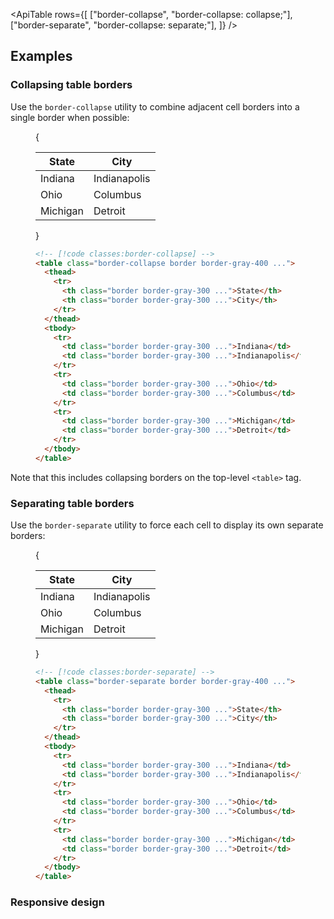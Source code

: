 

<ApiTable
  rows={[
    ["border-collapse", "border-collapse: collapse;"],
    ["border-separate", "border-collapse: separate;"],
  ]}
/>

## Examples

### Collapsing table borders

Use the `border-collapse` utility to combine adjacent cell borders into a single border when possible:

<Figure>

<Example padding={false}>
  {
    <div className="px-4 py-8 sm:px-8">
      <table className="w-full border-collapse border border-gray-400 bg-white text-sm dark:border-gray-500 dark:bg-gray-800">
        <thead className="bg-gray-50 dark:bg-gray-700">
          <tr>
            <th className="w-1/2 border border-gray-300 p-4 text-left font-semibold text-gray-900 dark:border-gray-600 dark:text-gray-200">
              State
            </th>
            <th className="w-1/2 border border-gray-300 p-4 text-left font-semibold text-gray-900 dark:border-gray-600 dark:text-gray-200">
              City
            </th>
          </tr>
        </thead>
        <tbody>
          <tr>
            <td className="border border-gray-300 p-4 text-gray-500 dark:border-gray-700 dark:text-gray-400">
              Indiana
            </td>
            <td className="border border-gray-300 p-4 text-gray-500 dark:border-gray-700 dark:text-gray-400">
              Indianapolis
            </td>
          </tr>
          <tr>
            <td className="border border-gray-300 p-4 text-gray-500 dark:border-gray-700 dark:text-gray-400">Ohio</td>
            <td className="border border-gray-300 p-4 text-gray-500 dark:border-gray-700 dark:text-gray-400">
              Columbus
            </td>
          </tr>
          <tr>
            <td className="border border-gray-300 p-4 text-gray-500 dark:border-gray-700 dark:text-gray-400">
              Michigan
            </td>
            <td className="border border-gray-300 p-4 text-gray-500 dark:border-gray-700 dark:text-gray-400">
              Detroit
            </td>
          </tr>
        </tbody>
      </table>
    </div>
  }
</Example>

```html
<!-- [!code classes:border-collapse] -->
<table class="border-collapse border border-gray-400 ...">
  <thead>
    <tr>
      <th class="border border-gray-300 ...">State</th>
      <th class="border border-gray-300 ...">City</th>
    </tr>
  </thead>
  <tbody>
    <tr>
      <td class="border border-gray-300 ...">Indiana</td>
      <td class="border border-gray-300 ...">Indianapolis</td>
    </tr>
    <tr>
      <td class="border border-gray-300 ...">Ohio</td>
      <td class="border border-gray-300 ...">Columbus</td>
    </tr>
    <tr>
      <td class="border border-gray-300 ...">Michigan</td>
      <td class="border border-gray-300 ...">Detroit</td>
    </tr>
  </tbody>
</table>
```

</Figure>

Note that this includes collapsing borders on the top-level `<table>` tag.

### Separating table borders

Use the `border-separate` utility to force each cell to display its own separate borders:

<Figure>

<Example padding={false}>
  {
    <div className="px-4 py-8 sm:px-8">
      <table className="w-full border-separate border border-gray-400 bg-white text-sm dark:border-gray-500 dark:bg-gray-800">
        <thead className="bg-gray-50 dark:bg-gray-700">
          <tr>
            <th className="w-1/2 border border-gray-300 p-4 text-left font-semibold text-gray-900 dark:border-gray-600 dark:text-gray-200">
              State
            </th>
            <th className="w-1/2 border border-gray-300 p-4 text-left font-semibold text-gray-900 dark:border-gray-600 dark:text-gray-200">
              City
            </th>
          </tr>
        </thead>
        <tbody>
          <tr>
            <td className="border border-gray-300 p-4 text-gray-500 dark:border-gray-700 dark:text-gray-400">
              Indiana
            </td>
            <td className="border border-gray-300 p-4 text-gray-500 dark:border-gray-700 dark:text-gray-400">
              Indianapolis
            </td>
          </tr>
          <tr>
            <td className="border border-gray-300 p-4 text-gray-500 dark:border-gray-700 dark:text-gray-400">Ohio</td>
            <td className="border border-gray-300 p-4 text-gray-500 dark:border-gray-700 dark:text-gray-400">
              Columbus
            </td>
          </tr>
          <tr>
            <td className="border border-gray-300 p-4 text-gray-500 dark:border-gray-700 dark:text-gray-400">
              Michigan
            </td>
            <td className="border border-gray-300 p-4 text-gray-500 dark:border-gray-700 dark:text-gray-400">
              Detroit
            </td>
          </tr>
        </tbody>
      </table>
    </div>
  }
</Example>

```html
<!-- [!code classes:border-separate] -->
<table class="border-separate border border-gray-400 ...">
  <thead>
    <tr>
      <th class="border border-gray-300 ...">State</th>
      <th class="border border-gray-300 ...">City</th>
    </tr>
  </thead>
  <tbody>
    <tr>
      <td class="border border-gray-300 ...">Indiana</td>
      <td class="border border-gray-300 ...">Indianapolis</td>
    </tr>
    <tr>
      <td class="border border-gray-300 ...">Ohio</td>
      <td class="border border-gray-300 ...">Columbus</td>
    </tr>
    <tr>
      <td class="border border-gray-300 ...">Michigan</td>
      <td class="border border-gray-300 ...">Detroit</td>
    </tr>
  </tbody>
</table>
```

</Figure>

### Responsive design

<ResponsiveDesign
  element="table"
  property="border-collapse"
  defaultClass="border-collapse"
  featuredClass="border-separate"
/>
